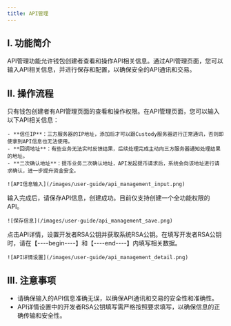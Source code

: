 ```yaml
---
title: API管理
---
```


## I. 功能简介

API管理功能允许钱包创建者查看和操作API相关信息。通过API管理页面，您可以输入API相关信息，并进行保存和配置，以确保安全的API通讯和交易。

## II. 操作流程

<Steps>

<Step title="API信息输入">
    只有钱包创建者有API管理页面的查看和操作权限。在API管理页面，您可以输入以下API相关信息：

    - **信任IP**：三方服务器的IP地址，添加后才可以跟Custody服务器进行正常通讯，否则即使拿到API信息也无法使用。
    - **回调地址**：有些业务无法实时反馈结果，后续处理完成主动向三方服务器通知处理结果的地址。
    - **二次确认地址**：提币业务二次确认地址，API发起提币请求后，系统会向该地址进行请求确认，进一步提升资金安全。

    ![API信息输入](/images/user-guide/api_management_input.png)
</Step>

<Step title="保存信息">
    输入完成后，请保存API信息，创建成功。目前仅支持创建一个全功能权限的API。

    ![保存信息](/images/user-guide/api_management_save.png)
</Step>

<Step title="API详情设置">
    点击API详情，设置开发者RSA公钥并获取系统RSA公钥。在填写开发者RSA公钥时，请在【----begin----】和【----end----】内填写相关数据。

    ![API详情设置](/images/user-guide/api_management_detail.png)
</Step>

</Steps>

## III. 注意事项

- 请确保输入的API信息准确无误，以确保API通讯和交易的安全性和准确性。
- API详情设置中的开发者RSA公钥填写需严格按照要求填写，以确保信息的正确传输和安全性。

